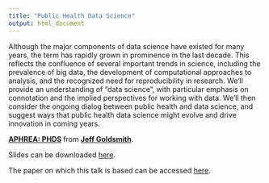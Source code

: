 ```yaml
---
title: "Public Health Data Science"
output: html_document
---
```


Although the major components of data science have existed for many years, the term has rapidly grown in prominence in the last decade. This reflects the confluence of several important trends in science, including the prevalence of big data, the development of computational approaches to analysis, and the recognized need for reproducibility in research. We'll provide an understanding of “data science”, with particular emphasis on connotation and the implied perspectives for working with data. We'll then consider the ongoing dialog between public health and data science, and suggest ways that public health data science might evolve and drive innovation in coming years. 

<script async class="speakerdeck-embed" data-id="d6a0bc462ce14417a88bf41ff6148590" data-ratio="1.77777777777778" src="//speakerdeck.com/assets/embed.js"></script>
<div style="margin-bottom:5px"> <strong> <a href="https://speakerdeck.com/jeffgoldsmith/shortcourse-phds" title="APHREA: PHDS" target="_blank">APHREA: PHDS</a> </strong> from <strong><a href="https://speakerdeck.com/jeffgoldsmith" target="_blank">Jeff Goldsmith</a></strong>. </div>

Slides can be downloaded [here](./slides/ShortCourse_PHDS.pdf).

The paper on which this talk is based can be accessed [here](https://www.ncbi.nlm.nih.gov/pmc/articles/PMC8378512/). 
